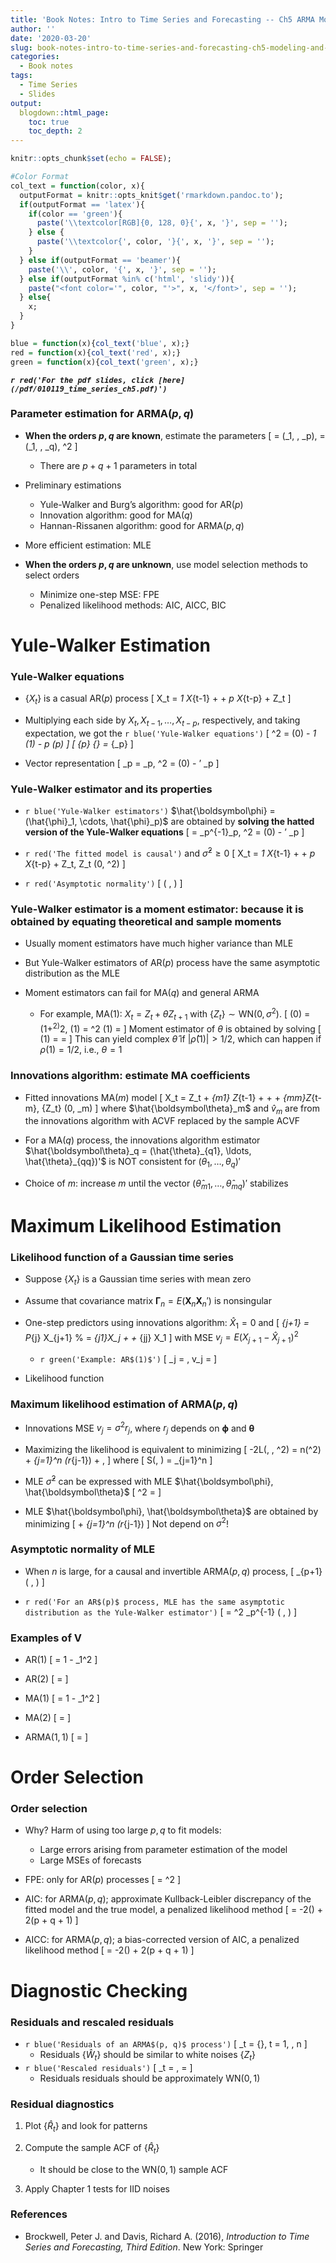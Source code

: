 ```yaml
---
title: 'Book Notes: Intro to Time Series and Forecasting -- Ch5 ARMA Models Estimation and Forecasting'
author: ''
date: '2020-03-20'
slug: book-notes-intro-to-time-series-and-forecasting-ch5-modeling-and-forecasting-with-arma-processes
categories:
  - Book notes
tags:
  - Time Series
  - Slides
output:
  blogdown::html_page:
    toc: true
    toc_depth: 2
---
```




```r
knitr::opts_chunk$set(echo = FALSE);

#Color Format
col_text = function(color, x){
  outputFormat = knitr::opts_knit$get('rmarkdown.pandoc.to');
  if(outputFormat == 'latex'){
    if(color == 'green'){
      paste('\\textcolor[RGB]{0, 128, 0}{', x, '}', sep = '');
    } else {
      paste('\\textcolor{', color, '}{', x, '}', sep = '');
    }
  } else if(outputFormat == 'beamer'){
    paste('\\', color, '{', x, '}', sep = '');
  } else if(outputFormat %in% c('html', 'slidy')){
    paste("<font color='", color, "'>", x, '</font>', sep = '');
  } else{
    x;
  }
}

blue = function(x){col_text('blue', x);}
red = function(x){col_text('red', x);}
green = function(x){col_text('green', x);}
```

***`r red('For the pdf slides, click [here](/pdf/010119_time_series_ch5.pdf)')`***

### Parameter estimation for ARMA$(p, q)$

* **When the orders $p, q$ are known**, estimate the parameters 
\[
\boldsymbol\phi = (\phi_1, \ldots, \phi_p), \quad
\boldsymbol\theta = (\theta_1, \ldots, \theta_q), \quad 
\sigma^2
\]
    - There are $p+q+1$ parameters in total  

* Preliminary estimations
    - Yule-Walker and Burg's algorithm: good for AR$(p)$
    - Innovation algorithm: good for MA$(q)$
    - Hannan-Rissanen algorithm: good for ARMA$(p, q)$
    
* More efficient estimation: MLE

* **When the orders $p, q$ are unknown**, use model selection methods to 
select orders
    - Minimize one-step MSE: FPE
    - Penalized likelihood methods: AIC, AICC, BIC

# Yule-Walker Estimation

### Yule-Walker equations
* $\{X_t\}$ is a casual AR$(p)$ process
\[
X_t  = \phi_1 X_{t-1} + \cdots + \phi_p X_{t-p} + Z_t
\]

* Multiplying each side by $X_t, X_{t-1}, \ldots, X_{t-p}$, respectively, and taking 
expectation, we got the `r blue('Yule-Walker equations')`
\[
\sigma^2 = \gamma(0) - \phi_1 \gamma(1) - \cdots \phi_p \gamma(p)
\]
\[
\underbrace{\left[
\begin{array}{cccc}
\gamma(0)   & \gamma(1)   & \cdots  &\gamma(p-1)  \\
\gamma(1)   & \gamma(0)   & \cdots  &\gamma(p-2)  \\
\vdots      & \vdots      & \vdots  & \vdots      \\
\gamma(p-1) & \gamma(p-2) & \cdots  &\gamma(0)    \\
\end{array}
\right]}_{\boldsymbol\Gamma_p}
\underbrace{
\left[
\begin{array}{c}
\phi_1  \\
\phi_2  \\
\vdots  \\
\phi_p  \\
\end{array}
\right]}_{\boldsymbol\phi}
=
\underbrace{
\left[
\begin{array}{c}
\gamma(1) \\
\gamma(2) \\
\vdots    \\
\gamma(p) \\
\end{array}
\right]}_{\boldsymbol\gamma_p}
\]

* Vector representation 
\[
\boldsymbol\Gamma_p \boldsymbol\phi = \boldsymbol\gamma_p, \quad
\sigma^2 = \gamma(0) - \boldsymbol\phi' \boldsymbol\gamma_p
\]

### Yule-Walker estimator and its properties

* `r blue('Yule-Walker estimators')` $\hat{\boldsymbol\phi} = 
  (\hat{\phi}_1, \cdots, \hat{\phi}_p)$ are obtained by 
  **solving the hatted version of the Yule-Walker equations**
  \[
  \hat{\boldsymbol\phi} = \hat{\boldsymbol\Gamma}_p^{-1}\hat{\boldsymbol\gamma}_p,
  \quad
  \hat{\sigma}^2 = \hat{\gamma}(0) - \hat{\boldsymbol\phi}' \hat{\boldsymbol\gamma}_p
  \]
  
* `r red('The fitted model is causal')` and $\hat{\sigma}^2 \geq 0$
\[
X_t  = \hat{\phi}_1 X_{t-1} + \cdots + \hat{\phi}_p X_{t-p} + Z_t, \quad
Z_t \sim \textrm{WN}(0, \hat{\sigma}^2)
\]

* `r red('Asymptotic normality')`
\[
\hat{\boldsymbol\phi} \stackrel{\cdot}{\sim} \textrm{N}\left( 
  \boldsymbol\phi, \frac{\sigma^2 \boldsymbol\Gamma_p^{-1}}{n}\right)
\]

### Yule-Walker estimator is a moment estimator: because it is obtained by equating theoretical and sample moments
 
* Usually moment estimators have much higher variance than MLE

* But Yule-Walker estimators of AR$(p)$ process have the same asymptotic 
  distribution as the MLE
  
* Moment estimators can fail for MA$(q)$ and general ARMA 

    - For example, MA$(1)$: $X_t = Z_t + \theta Z_{t+1}$ with 
      $\{Z_t\}\sim \textrm{WN} (0, \sigma^2)$. 
      \[
      \gamma(0) = (1+\theta^2)\sigma^2, \quad
      \gamma(1) = \theta \sigma^2 \quad \Longrightarrow \quad
      \rho(1) = \frac{\theta}{1+\theta^2}
      \]
      Moment estimator of $\theta$ is obtained by solving
      \[
      \hat{\rho}(1) = \frac{\hat{\theta}}{1+\hat{\theta}^2}
      \quad \Longrightarrow \quad
      \hat{\theta} = \frac{1 \pm \sqrt{1 - 4 \hat{\rho}(1)^2}}{2 \hat{\rho}(1)}
      \]
      This can yield complex $\hat{\theta}$ if $|\hat{\rho}(1)| > 1/2$, which
      can happen if $\rho(1) = 1/2$, i.e., $\theta = 1$
      
### Innovations algorithm: estimate MA coefficients

* Fitted innovations MA$(m)$ model
\[
X_t = Z_t + \hat{\theta}_{m1} Z_{t-1} + \cdots + \cdots + \hat{\theta}_{mm}Z_{t-m},
\quad \{Z_t\} \sim \textrm{WN}(0, \hat{v}_m)
\]
where $\hat{\boldsymbol\theta}_m$ and $\hat{v}_m$ are from the innovations algorithm 
with ACVF replaced by the sample ACVF

* For a MA$(q)$ process, the innovations algorithm estimator 
  $\hat{\boldsymbol\theta}_q = (\hat{\theta}_{q1}, \ldots, \hat{\theta}_{qq})'$
  is NOT consistent for $(\theta_1, \ldots, \theta_q)'$
  
* Choice of $m$: increase $m$ until the vector 
  $(\hat{\theta}_{m1}, \ldots, \hat{\theta}_{mq})'$ stabilizes
  

# Maximum Likelihood Estimation

### Likelihood function of a Gaussian time series

* Suppose $\{X_t\}$ is a Gaussian time series with mean zero 

* Assume that covariance matrix $\boldsymbol\Gamma_n = E(\mathbf{X}_n \mathbf{X}_n')$ 
  is nonsingular
  
* One-step predictors using innovations algorithm: $\hat{X}_1 = 0$ and
\[
\hat{X}_{j+1} = P_{j} X_{j+1} % =  \phi_{j1}X_j + \ldots + \phi_{jj} X_1 
\]
with MSE $v_j  = E\left(X_{j+1} - \hat{X}_{j+1}\right)^2$
 
    - `r green('Example: AR$(1)$')`
      \[
      \hat{X}_j = 
        \begin{cases}
        0, & j = 1 \\
        \phi \hat{X}_{j-1}  & j \geq 2
        \end{cases},
        \quad 
      v_j = 
        \begin{cases}
        \frac{\sigma^2}{1-\phi^2}, & j = 0 \\
        \sigma^2  & j \geq 1
        \end{cases}
      \]

* Likelihood function
\begin{align*}
L & \propto \left| \boldsymbol\Gamma_n \right|^{-1/2}
    \exp \left( -\frac{1}{2} \mathbf{X}_n' \boldsymbol\Gamma_n^{-1}
    \mathbf{X}_n\right)\\
  & = \left( v_0 v_1 \cdots v_{n-1} \right)^{-1/2}
    \exp \left[ -\frac{1}{2} \sum_{j=1}^n \frac{(X_j - \hat{X}_j)^2}{v_{j-1}}\right]
\end{align*}

### Maximum likelihood estimation of ARMA$(p, q)$

* Innovations MSE $v_j = \sigma^2 r_j$, where $r_j$ depends on $\boldsymbol\phi$
  and $\boldsymbol\theta$
  
* Maximizing the likelihood is equivalent to minimizing
\[
-2\log L(\boldsymbol\phi, \boldsymbol\theta, \sigma^2) 
= n\log(\sigma^2) + \sum_{j=1}^n \log(r_{j-1}) + 
  \frac{S(\boldsymbol\phi, \boldsymbol\theta)}{\sigma^2},
\]
where
\[ 
S(\boldsymbol\phi, \boldsymbol\theta) = \sum_{j=1}^n 
  \frac{(X_j - \hat{X}_j)^2}{r_{j-1}}
\]

* MLE $\hat{\sigma}^2$ can be expressed with MLE 
  $\hat{\boldsymbol\phi}, \hat{\boldsymbol\theta}$
\[
\hat{\sigma}^2 = 
  \frac{S\left(\hat{\boldsymbol\phi}, \hat{\boldsymbol\theta}\right)}{n}
\]

* MLE $\hat{\boldsymbol\phi}, \hat{\boldsymbol\theta}$ are obtained by
minimizing 
\[
\log\left[ \frac{S(\boldsymbol\phi, \boldsymbol\theta)}{n} \right]+ \frac{1}{n} \sum_{j=1}^n \log(r_{j-1})
\]
Not depend on $\sigma^2$!

### Asymptotic normality of MLE

* When $n$ is large, for a causal and invertible ARMA$(p, q)$ process,
\[
\left[
\begin{array}{c}
\hat{\boldsymbol\phi}\\
\hat{\boldsymbol\theta}
\end{array}
\right]
\stackrel{\cdot}{\sim}\textrm{N}_{p+1}
\left(
\left[
\begin{array}{c}
\hat{\boldsymbol\phi}\\
\hat{\boldsymbol\theta}
\end{array}
\right], 
\frac{\mathbf{V}}{n}
\right)
\]

* `r red('For an AR$(p)$ process, MLE has the same asymptotic distribution as
the Yule-Walker estimator')`
\[
\mathbf{V} = \sigma^2 \boldsymbol\Gamma_p^{-1} \quad \Longrightarrow \quad
\hat{\boldsymbol\phi} \stackrel{\cdot}{\sim} \textrm{N}\left( 
  \boldsymbol\phi, \frac{\sigma^2 \boldsymbol\Gamma_p^{-1}}{n}\right)
\]

### Examples of $\mathbf{V}$

* AR$(1)$
\[
\mathbf{V} = 1 - \phi_1^2
\]

* AR$(2)$
\[
\mathbf{V} = 
\left[
\begin{array}{cc}
1 - \phi_2^2        & -\phi_1(1 + \phi_2)\\
-\phi_1(1 + \phi_2) & 1 - \phi_2^2\\
\end{array}
\right]
\]

* MA$(1)$
\[
\mathbf{V} = 1 - \theta_1^2
\]

* MA$(2)$
\[
\mathbf{V} = 
\left[
\begin{array}{cc}
1 - \theta_2^2        & \theta_1(1 - \theta_2)\\
\theta_1(1 - \theta_2)& 1 - \theta_2^2\\
\end{array}
\right]
\]

* ARMA$(1,1)$
\[
\mathbf{V} = 
\frac{1 + \phi \theta}{(\phi + \theta)^2}
\left[
\begin{array}{cc}
(1 - \phi^2)(1 + \phi \theta)   & -(1 - \theta^2)(1 - \phi^2)   \\
-(1 - \theta^2)(1 - \phi^2)     & (1 - \phi^2)(1 + \phi \theta) \\
\end{array}
\right]
\]


# Order Selection

### Order selection

* Why? Harm of using too large $p, q$ to fit models: 

    - Large errors arising from parameter estimation of the model
    - Large MSEs of forecasts
    
* FPE: only for AR$(p)$ processes
\[
\text{FPE} = \hat{\sigma}^2 \frac{n+p}{n-p}
\]
    
* AIC: for ARMA$(p, q)$; approximate Kullback-Leibler discrepancy of the fitted 
  model and the true model, a penalized likelihood method
\[
\text{AIC} = -2\log (\hat{L}) + 2(p + q + 1)
\]

* AICC: for ARMA$(p, q)$; a bias-corrected version of AIC, a penalized likelihood method
\[
\text{AICC} = -2\log (\hat{L}) + 2(p + q + 1) \cdot \frac{n}{n-p-q-2}
\]

# Diagnostic Checking

### Residuals and rescaled residuals 

* `r blue('Residuals of an ARMA$(p, q)$ process')`
\[
\hat{W}_t = \frac{X_t - \hat{X}_t\left(\hat{\boldsymbol\phi}, 
  \hat{\boldsymbol\theta}\right)}
  {\sqrt{r_{t-1}\left(\hat{\boldsymbol\phi}, 
  \hat{\boldsymbol\theta}\right)}}, \quad t = 1, \ldots, n
\]
    - Residuals $\{\hat{W}_t\}$ should be similar to white noises $\{Z_t\}$

* `r blue('Rescaled residuals')`
\[
\hat{R}_t = \frac{\hat{W}_t}{\hat{\sigma}}, \quad
\hat{\sigma} = \sqrt{\frac{\sum_{t=1}^n \hat{W}_t^2}{n}}
\]
    - Residuals residuals should be approximately $\textrm{WN}(0, 1)$
    
### Residual diagnostics

1. Plot $\{\hat{R}_t\}$ and look for patterns

2. Compute the sample ACF of $\{\hat{R}_t\}$
    - It should be close to the $\textrm{WN}(0, 1)$ sample ACF
  
3. Apply Chapter 1 tests for IID noises

### References

* Brockwell, Peter J. and Davis, Richard A. (2016), *Introduction to Time Series and Forecasting, Third Edition*. New York: Springer


